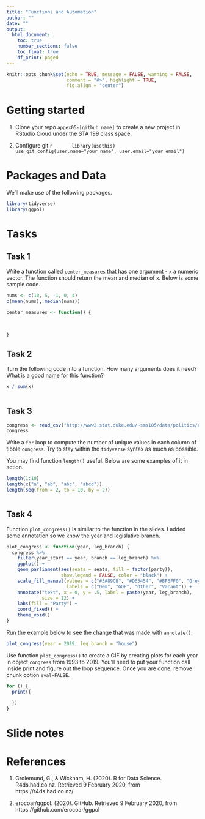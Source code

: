 ```yaml
---
title: "Functions and Automation"
author: ""
date: ""
output: 
  html_document:
    toc: true
    number_sections: false
    toc_float: true
    df_print: paged
---
```


```r
knitr::opts_chunk$set(echo = TRUE, message = FALSE, warning = FALSE,
                      comment = "#>", highlight = TRUE,
                      fig.align = "center")
```

# Getting started

1. Clone your repo `appex05-[github_name]` to create a new project
   in RStudio Cloud under the STA 199 class space.

2. Configure git
      ```r
      library(usethis)
      use_git_config(user.name="your name", user.email="your email")
      ```

# Packages and Data

We'll make use of the following packages.

```r
library(tidyverse)
library(ggpol)
```

# Tasks

## Task 1

Write a function called `center_measures` that has one argument - `x` a 
numeric vector. The function should return the mean and median of `x`. 
Below is some sample code.

```r
nums <- c(10, 5, -1, 0, 4)
c(mean(nums), median(nums))
```

```r
center_measures <- function() {
  
  
  
}
```


## Task 2

Turn the following code into a function. How many arguments does it need?
What is a good name for this function?

```r
x / sum(x)
```

```r



```

## Task 3

```r
congress <- read_csv("http://www2.stat.duke.edu/~sms185/data/politics/congress_long.csv")
congress
```

Write a `for` loop to compute the number of unique values in each column of
tibble `congress`. Try to stay within the `tidyverse` syntax as much as
possible.

You may find function `length()` useful. Below are some examples of it in 
action.

```r
length(1:10)
length(c("a", "ab", "abc", "abcd"))
length(seq(from = 2, to = 10, by = 2))
```


```r



```

## Task 4

Function `plot_congress()` is similar to the function in the slides. I added
some annotation so we know the year and legislative branch.

```r
plot_congress <- function(year, leg_branch) {
  congress %>% 
    filter(year_start == year, branch == leg_branch) %>% 
    ggplot() +
    geom_parliament(aes(seats = seats, fill = factor(party)), 
                    show.legend = FALSE, color = "black") +
    scale_fill_manual(values = c("#3A89CB", "#D65454", "#BF6FF0", "Grey"), 
                      labels = c("Dem", "GOP", "Other", "Vacant")) +
    annotate("text", x = 0, y = .5, label = paste(year, leg_branch), 
             size = 12) +
    labs(fill = "Party") +
    coord_fixed() +
    theme_void()
}
```

Run the example below to see the change that was made with `annotate()`.

```r
plot_congress(year = 2019, leg_branch = "house")
```

Use function `plot_congress()` to create a GIF by creating plots for each year
in object `congress` from 1993 to 2019. You'll need to put your function
call inside print and figure out the loop sequence. Once you are done,
remove chunk option `eval=FALSE`.

```r
for () {
  print({
    
  })
}
```

# Slide notes





# References

1. Grolemund, G., & Wickham, H. (2020). R for Data Science. R4ds.had.co.nz. 
   Retrieved 9 February 2020, from https://r4ds.had.co.nz/
   
2. erocoar/ggpol. (2020). GitHub. Retrieved 9 February 2020, from
   https://github.com/erocoar/ggpol